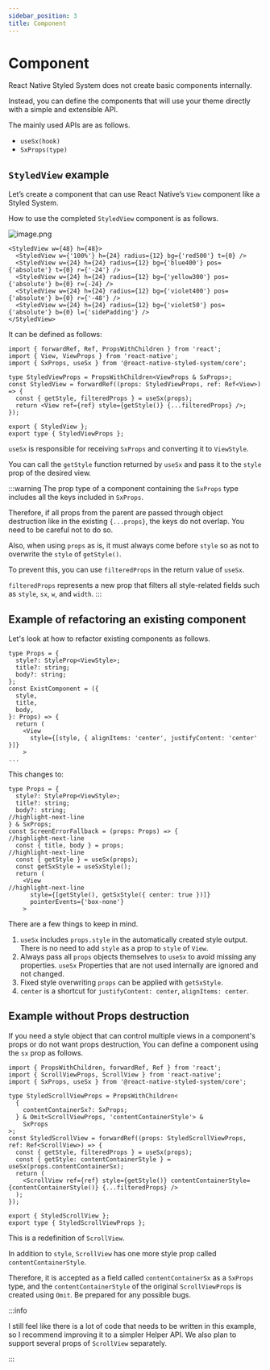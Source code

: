 ```yaml
---
sidebar_position: 3
title: Component
---
```



# Component

React Native Styled System does not create basic components internally.

Instead, you can define the components that will use your theme directly with a simple and extensible API.

The mainly used APIs are as follows.

- `useSx(hook)`
- `SxProps(type)`

## `StyledView` example

Let’s create a component that can use React Native’s `View` component like a Styled System.

How to use the completed `StyledView` component is as follows.

![image.png](https://raw.githubusercontent.com/mym0404/image-archive/master/202403131245340.png)

```tsx
<StyledView w={48} h={48}>
  <StyledView w={'100%'} h={24} radius={12} bg={'red500'} t={0} />
  <StyledView w={24} h={24} radius={12} bg={'blue400'} pos={'absolute'} t={0} r={'-24'} />
  <StyledView w={24} h={24} radius={12} bg={'yellow300'} pos={'absolute'} b={0} r={-24} />
  <StyledView w={24} h={24} radius={12} bg={'violet400'} pos={'absolute'} b={0} r={'-48'} />
  <StyledView w={24} h={24} radius={12} bg={'violet50'} pos={'absolute'} b={0} l={'sidePadding'} />
</StyledView>
```

It can be defined as follows:

```tsx title="StyledView.tsx"
import { forwardRef, Ref, PropsWithChildren } from 'react';
import { View, ViewProps } from 'react-native';
import { SxProps, useSx } from '@react-native-styled-system/core';

type StyledViewProps = PropsWithChildren<ViewProps & SxProps>;
const StyledView = forwardRef((props: StyledViewProps, ref: Ref<View>) => {
  const { getStyle, filteredProps } = useSx(props);
  return <View ref={ref} style={getStyle()} {...filteredProps} />;
});

export { StyledView };
export type { StyledViewProps };
```

`useSx` is responsible for receiving `SxProps` and converting it to `ViewStyle`.

You can call the `getStyle` function returned by `useSx` and pass it to the `style` prop of the desired view.

:::warning
The prop type of a component containing the `SxProps` type includes all the keys included in `SxProps`.

Therefore, if all props from the parent are passed through object destruction like in the existing `{...props}`, the keys do not overlap.
You need to be careful not to do so.

Also, when using `props` as is, it must always come before `style` so as not to overwrite the `style` of `getStyle()`.

To prevent this, you can use `filteredProps` in the return value of `useSx`.

`filteredProps` represents a new prop that filters all style-related fields such as `style`, `sx`, `w`, and `width`.
:::

## Example of refactoring an existing component

Let's look at how to refactor existing components as follows.

```tsx
type Props = {
  style?: StyleProp<ViewStyle>;
  title?: string;
  body?: string;
};
const ExistComponent = ({
  style,
  title,
  body,
}: Props) => {
  return (
    <View
      style={[style, { alignItems: 'center', justifyContent: 'center' }]}
    >
...
```

This changes to:

```tsx
type Props = {
  style?: StyleProp<ViewStyle>;
  title?: string;
  body?: string;
//highlight-next-line
} & SxProps;
const ScreenErrorFallback = (props: Props) => {
//highlight-next-line
  const { title, body } = props;
//highlight-next-line
  const { getStyle } = useSx(props);
  const getSxStyle = useSxStyle();
  return (
    <View
//highlight-next-line
      style={[getStyle(), getSxStyle({ center: true })]}
      pointerEvents={'box-none'}
    >
```

There are a few things to keep in mind.

1. `useSx` includes `props.style` in the automatically created style output.
There is no need to add `style` as a prop to `style` of `View`.
2. Always pass all `props` objects themselves to `useSx` to avoid missing any properties. `useSx`
Properties that are not used internally are ignored and not changed.
3. Fixed style overwriting `props` can be applied with `getSxStyle`.
4. `center` is a shortcut for `justifyContent: center`, `alignItems: center`.

## Example without Props destruction

If you need a style object that can control multiple views in a component's props or do not want props destruction,
You can define a component using the `sx` prop as follows.

```tsx title="StyledScrollView.tsx"
import { PropsWithChildren, forwardRef, Ref } from 'react';
import { ScrollViewProps, ScrollView } from 'react-native';
import { SxProps, useSx } from '@react-native-styled-system/core';

type StyledScrollViewProps = PropsWithChildren<
  {
    contentContainerSx?: SxProps;
  } & Omit<ScrollViewProps, 'contentContainerStyle'> &
    SxProps
>;
const StyledScrollView = forwardRef((props: StyledScrollViewProps, ref: Ref<ScrollView>) => {
  const { getStyle, filteredProps } = useSx(props);
  const { getStyle: contentContainerStyle } = useSx(props.contentContainerSx);
  return (
    <ScrollView ref={ref} style={getStyle()} contentContainerStyle={contentContainerStyle()} {...filteredProps} />
  );
});

export { StyledScrollView };
export type { StyledScrollViewProps };
```

This is a redefinition of `ScrollView`.

In addition to `style`, `ScrollView` has one more style prop called `contentContainerStyle`.

Therefore, it is accepted as a field called `contentContainerSx` as a `SxProps` type, and the `contentContainerStyle` of the original `ScrollViewProps` is created using `Omit`.
Be prepared for any possible bugs.

:::info

I still feel like there is a lot of code that needs to be written in this example, so I recommend improving it to a simpler Helper API.
We also plan to support several props of `ScrollView` separately.

:::
